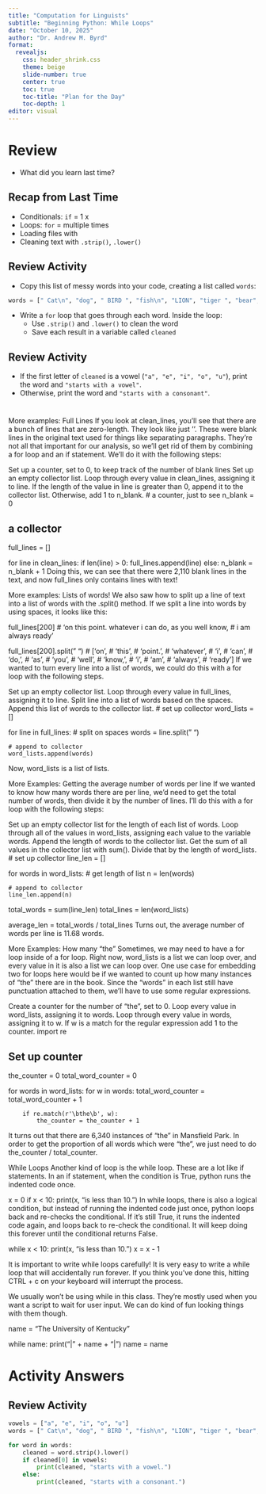 ```yaml
---
title: "Computation for Linguists"
subtitle: "Beginning Python: While Loops"
date: "October 10, 2025"
author: "Dr. Andrew M. Byrd"
format:
  revealjs:
    css: header_shrink.css
    theme: beige
    slide-number: true
    center: true
    toc: true
    toc-title: "Plan for the Day"
    toc-depth: 1
editor: visual
---
```


# Review

-   What did you learn last time?

## Recap from Last Time

- Conditionals: `if` = 1 x
- Loops: `for` = multiple times
- Loading files with 
- Cleaning text with `.strip()`, `.lower()`

## Review Activity

- Copy this list of messy words into your code, creating a list called `words`:

```python
words = [" Cat\n", "dog", " BIRD ", "fish\n", "LION", "tiger ", "bear", "OWL\n"]
```

- Write a `for` loop that goes through each word. Inside the loop:
  - Use `.strip()` and `.lower()` to clean the word
  - Save each result in a variable called `cleaned`

## Review Activity

- If the first letter of `cleaned` is a vowel (`"a", "e", "i", "o", "u"`), print the word and `"starts with a vowel"`.
- Otherwise, print the word and `"starts with a consonant"`.

# 




More examples: Full Lines If you look at clean_lines, you'll see that there are a bunch of lines that are zero-length. They look like just ''. These were blank lines in the original text used for things like separating paragraphs. They're not all that important for our analysis, so we'll get rid of them by combining a for loop and an if statement. We'll do it with the following steps:

Set up a counter, set to 0, to keep track of the number of blank lines Set up an empty collector list. Loop through every value in clean_lines, assigning it to line. If the length of the value in line is greater than 0, append it to the collector list. Otherwise, add 1 to n_blank. \# a counter, just to see n_blank = 0

## a collector

full_lines = \[\]

for line in clean_lines: if len(line) \> 0: full_lines.append(line) else: n_blank = n_blank + 1 Doing this, we can see that there were 2,110 blank lines in the text, and now full_lines only contains lines with text!

More examples: Lists of words! We also saw how to split up a line of text into a list of words with the .split() method. If we split a line into words by using spaces, it looks like this:

full_lines\[200\] \# 'on this point. whatever i can do, as you well know, \# i am always ready'

full_lines\[200\].split(" ") \# \['on', \# 'this', \# 'point.', \# 'whatever', \# 'i', \# 'can', \# 'do,', \# 'as', \# 'you', \# 'well', \# 'know,', \# 'i', \# 'am', \# 'always', \# 'ready'\] If we wanted to turn every line into a list of words, we could do this with a for loop with the following steps.

Set up an empty collector list. Loop through every value in full_lines, assigning it to line. Split line into a list of words based on the spaces. Append this list of words to the collector list. \# set up collector word_lists = \[\]

for line in full_lines: \# split on spaces words = line.split(" ")

```         
# append to collector
word_lists.append(words)
```

Now, word_lists is a list of lists.

More Examples: Getting the average number of words per line If we wanted to know how many words there are per line, we'd need to get the total number of words, then divide it by the number of lines. I'll do this with a for loop with the following steps:

Set up an empty collector list for the length of each list of words. Loop through all of the values in word_lists, assigning each value to the variable words. Append the length of words to the collector list. Get the sum of all values in the collector list with sum(). Divide that by the length of word_lists. \# set up collector line_len = \[\]

for words in word_lists: \# get length of list n = len(words)

```         
# append to collector
line_len.append(n)
```

total_words = sum(line_len) total_lines = len(word_lists)

average_len = total_words / total_lines Turns out, the average number of words per line is 11.68 words.

More Examples: How many "the" Sometimes, we may need to have a for loop inside of a for loop. Right now, word_lists is a list we can loop over, and every value in it is also a list we can loop over. One use case for embedding two for loops here would be if we wanted to count up how many instances of "the" there are in the book. Since the "words" in each list still have punctuation attached to them, we'll have to use some regular expressions.

Create a counter for the number of "the", set to 0. Loop every value in word_lists, assigning it to words. Loop through every value in words, assigning it to w. If w is a match for the regular expression \bthe\b, add 1 to the counter. import re

## Set up counter

the_counter = 0 total_word_counter = 0

for words in word_lists: for w in words: total_word_counter = total_word_counter + 1

```         
    if re.match(r'\bthe\b', w):
        the_counter = the_counter + 1
```

It turns out that there are 6,340 instances of "the" in Mansfield Park. In order to get the proportion of all words which were "the", we just need to do the_counter / total_counter.








While Loops Another kind of loop is the while loop. These are a lot like if statements. In an if statement, when the condition is True, python runs the indented code once.

x = 0 if x \< 10: print(x, "is less than 10.") In while loops, there is also a logical condition, but instead of running the indented code just once, python loops back and re-checks the conditional. If it's still True, it runs the indented code again, and loops back to re-check the conditional. It will keep doing this forever until the conditional returns False.

while x \< 10: print(x, "is less than 10.") x = x - 1

It is important to write while loops carefully! It is very easy to write a while loop that will accidentally run forever. If you think you've done this, hitting CTRL + c on your keyboard will interrupt the process.

We usually won't be using while in this class. They're mostly used when you want a script to wait for user input. We can do kind of fun looking things with them though.

name = "The University of Kentucky"

while name: print("\|" + name + "\|") name = name\








# Activity Answers

## Review Activity

``` python
vowels = ["a", "e", "i", "o", "u"]
words = [" Cat\n", "dog", " BIRD ", "fish\n", "LION", "tiger ", "bear", "OWL\n"]

for word in words:
    cleaned = word.strip().lower()
    if cleaned[0] in vowels:
        print(cleaned, "starts with a vowel.")
    else:
        print(cleaned, "starts with a consonant.")
```



